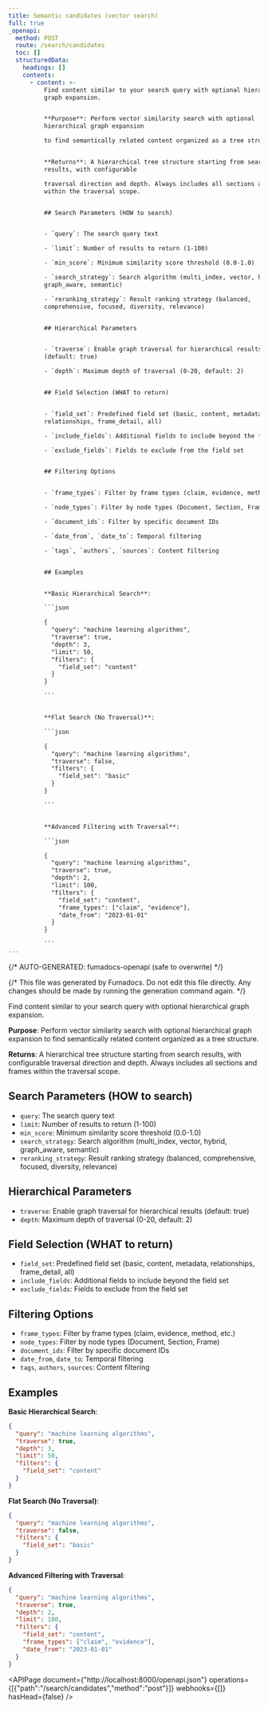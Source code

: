 ```yaml
---
title: Semantic candidates (vector search)
full: true
_openapi:
  method: POST
  route: /search/candidates
  toc: []
  structuredData:
    headings: []
    contents:
      - content: >-
          Find content similar to your search query with optional hierarchical
          graph expansion.


          **Purpose**: Perform vector similarity search with optional
          hierarchical graph expansion

          to find semantically related content organized as a tree structure.


          **Returns**: A hierarchical tree structure starting from search
          results, with configurable

          traversal direction and depth. Always includes all sections and frames
          within the traversal scope.


          ## Search Parameters (HOW to search)


          - `query`: The search query text

          - `limit`: Number of results to return (1-100)

          - `min_score`: Minimum similarity score threshold (0.0-1.0)

          - `search_strategy`: Search algorithm (multi_index, vector, hybrid,
          graph_aware, semantic)

          - `reranking_strategy`: Result ranking strategy (balanced,
          comprehensive, focused, diversity, relevance)


          ## Hierarchical Parameters


          - `traverse`: Enable graph traversal for hierarchical results
          (default: true)

          - `depth`: Maximum depth of traversal (0-20, default: 2)


          ## Field Selection (WHAT to return)


          - `field_set`: Predefined field set (basic, content, metadata,
          relationships, frame_detail, all)

          - `include_fields`: Additional fields to include beyond the field set

          - `exclude_fields`: Fields to exclude from the field set


          ## Filtering Options


          - `frame_types`: Filter by frame types (claim, evidence, method, etc.)

          - `node_types`: Filter by node types (Document, Section, Frame)

          - `document_ids`: Filter by specific document IDs

          - `date_from`, `date_to`: Temporal filtering

          - `tags`, `authors`, `sources`: Content filtering


          ## Examples


          **Basic Hierarchical Search**:

          ```json

          {
            "query": "machine learning algorithms",
            "traverse": true,
            "depth": 3,
            "limit": 50,
            "filters": {
              "field_set": "content"
            }
          }

          ```


          **Flat Search (No Traversal)**:

          ```json

          {
            "query": "machine learning algorithms",
            "traverse": false,
            "filters": {
              "field_set": "basic"
            }
          }

          ```


          **Advanced Filtering with Traversal**:

          ```json

          {
            "query": "machine learning algorithms",
            "traverse": true,
            "depth": 2,
            "limit": 100,
            "filters": {
              "field_set": "content",
              "frame_types": ["claim", "evidence"],
              "date_from": "2023-01-01"
            }
          }

          ```
---
```


{/* AUTO-GENERATED: fumadocs-openapi (safe to overwrite) */}


{/* This file was generated by Fumadocs. Do not edit this file directly. Any changes should be made by running the generation command again. */}

Find content similar to your search query with optional hierarchical graph expansion.

**Purpose**: Perform vector similarity search with optional hierarchical graph expansion
to find semantically related content organized as a tree structure.

**Returns**: A hierarchical tree structure starting from search results, with configurable
traversal direction and depth. Always includes all sections and frames within the traversal scope.

## Search Parameters (HOW to search)

- `query`: The search query text
- `limit`: Number of results to return (1-100)
- `min_score`: Minimum similarity score threshold (0.0-1.0)
- `search_strategy`: Search algorithm (multi_index, vector, hybrid, graph_aware, semantic)
- `reranking_strategy`: Result ranking strategy (balanced, comprehensive, focused, diversity, relevance)

## Hierarchical Parameters

- `traverse`: Enable graph traversal for hierarchical results (default: true)
- `depth`: Maximum depth of traversal (0-20, default: 2)

## Field Selection (WHAT to return)

- `field_set`: Predefined field set (basic, content, metadata, relationships, frame_detail, all)
- `include_fields`: Additional fields to include beyond the field set
- `exclude_fields`: Fields to exclude from the field set

## Filtering Options

- `frame_types`: Filter by frame types (claim, evidence, method, etc.)
- `node_types`: Filter by node types (Document, Section, Frame)
- `document_ids`: Filter by specific document IDs
- `date_from`, `date_to`: Temporal filtering
- `tags`, `authors`, `sources`: Content filtering

## Examples

**Basic Hierarchical Search**:
```json
{
  "query": "machine learning algorithms",
  "traverse": true,
  "depth": 3,
  "limit": 50,
  "filters": {
    "field_set": "content"
  }
}
```

**Flat Search (No Traversal)**:
```json
{
  "query": "machine learning algorithms",
  "traverse": false,
  "filters": {
    "field_set": "basic"
  }
}
```

**Advanced Filtering with Traversal**:
```json
{
  "query": "machine learning algorithms",
  "traverse": true,
  "depth": 2,
  "limit": 100,
  "filters": {
    "field_set": "content",
    "frame_types": ["claim", "evidence"],
    "date_from": "2023-01-01"
  }
}
```

<APIPage document={"http://localhost:8000/openapi.json"} operations={[{"path":"/search/candidates","method":"post"}]} webhooks={[]} hasHead={false} />
